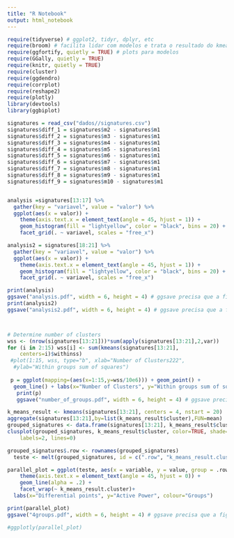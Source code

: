 ```yaml
---
title: "R Notebook"
output: html_notebook
---
```


```r
require(tidyverse) # ggplot2, tidyr, dplyr, etc
require(broom) # facilita lidar com modelos e trata o resultado do kmeans como modelo
require(ggfortify, quietly = TRUE) # plots para modelos
require(GGally, quietly = TRUE)
require(knitr, quietly = TRUE)
require(cluster)
require(ggdendro)
require(corrplot)
require(reshape2)
require(plotly)
library(devtools)
library(ggbiplot)
```


```r
signatures = read_csv("dados//signatures.csv")
signatures$diff_1 = signatures$m2 - signatures$m1
signatures$diff_2 = signatures$m3 - signatures$m1
signatures$diff_3 = signatures$m4 - signatures$m1
signatures$diff_4 = signatures$m5 - signatures$m1
signatures$diff_5 = signatures$m6 - signatures$m1
signatures$diff_6 = signatures$m7 - signatures$m1
signatures$diff_7 = signatures$m8 - signatures$m1
signatures$diff_8 = signatures$m9 - signatures$m1
signatures$diff_9 = signatures$m10 - signatures$m1


analysis =signatures[13:17] %>% 
  gather(key = "variavel", value = "valor") %>%
  ggplot(aes(x = valor)) + 
    theme(axis.text.x = element_text(angle = 45, hjust = 1)) +
    geom_histogram(fill = "lightyellow", color = "black", bins = 20) + 
    facet_grid(. ~ variavel, scales = "free_x")

analysis2 = signatures[18:21] %>% 
  gather(key = "variavel", value = "valor") %>%
  ggplot(aes(x = valor)) + 
    theme(axis.text.x = element_text(angle = 45, hjust = 1)) +
    geom_histogram(fill = "lightyellow", color = "black", bins = 20) + 
    facet_grid(. ~ variavel, scales = "free_x")

print(analysis)
ggsave("analysis.pdf", width = 6, height = 4) # ggsave precisa que a figura tenha sido impressa em um dispositivo de saída antes
print(analysis2)
ggsave("analysis2.pdf", width = 6, height = 4) # ggsave precisa que a figura tenha sido impressa em um dispositivo de saída antes




```

```r
# Determine number of clusters
wss <- (nrow(signatures[13:21]))*sum(apply(signatures[13:21],2,var))
for (i in 2:15) wss[i] <- sum(kmeans(signatures[13:21], 
  	centers=i)$withinss)
 #plot(1:15, wss, type="b", xlab="Number of Clusters222",
  #ylab="Within groups sum of squares")
 
 p = ggplot(mapping=(aes(x=1:15,y=wss/10e6))) + geom_point() + 
  geom_line() + labs(x="Number of Clusters", y="Within groups sum of squares x 10e6")
   print(p)
   ggsave("number_of_groups.pdf", width = 6, height = 4) # ggsave precisa que a figura tenha sido impressa em um dispositivo de saída antes

```


```r
k_means_result <- kmeans(signatures[13:21], centers = 4, nstart = 20)
aggregate(signatures[13:21],by=list(k_means_result$cluster),FUN=mean)
grouped_signatures <- data.frame(signatures[13:21], k_means_result$cluster)
clusplot(grouped_signatures, k_means_result$cluster, color=TRUE, shade=TRUE, 
  	labels=2, lines=0)
```



```r
grouped_signatures$.row <- rownames(grouped_signatures)
  teste <- melt(grouped_signatures, id = c(".row", "k_means_result.cluster") )

parallel_plot = ggplot(teste, aes(x = variable, y = value, group = .row, colour = k_means_result.cluster)) + 
    theme(axis.text.x = element_text(angle = 45, hjust = 0)) +
    geom_line(alpha = .2) + 
    facet_wrap(~ k_means_result.cluster)+
  labs(x="Differential points", y="Active Power", colour="Groups")

print(parallel_plot)
ggsave("4groups.pdf", width = 6, height = 4) # ggsave precisa que a figura tenha sido impressa em um dispositivo de saída antes

#ggplotly(parallel_plot)
```

